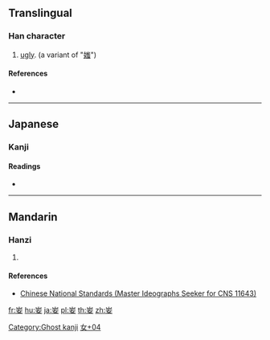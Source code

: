 ==Translingual==

===Han character===
{{Han char|rn=38|rad=女|as=04|sn=7|four=|canj=UMV|ids=⿳屮一女, ⿳山一女}}

# [[ugly]]. (a variant of "[[媸]]")

====References====
* {{Han ref|kx=0256.280|dkj=06094|dj=|hdz=10763.021|uh=599B|ud=22939|bh=|bd=}}

----

==Japanese==

===Kanji===
{{ja-kanji|rs=女04|grade=uc}}

====Readings====
* {{ja-readings|on=[[し]] (shi)|kun=}}

----

==Mandarin==

===Hanzi===
{{cmn-hanzi|pin=[[chī]] ([[chi1]])|wg=ch'ih<sup>1</sup>}}

# {{defn|lang=cmn|sort=女04}}

====References====
* [http://www.cns11643.gov.tw/AIDB/query_general_view.do?page=3&code=2553 Chinese National Standards (Master Ideographs Seeker for CNS 11643)]

[[Category:Ghost kanji]]
[[Category:Japanese-only CJKV Characters|女+04]]

[[fr:妛]]
[[hu:妛]]
[[ja:妛]]
[[pl:妛]]
[[th:妛]]
[[zh:妛]]